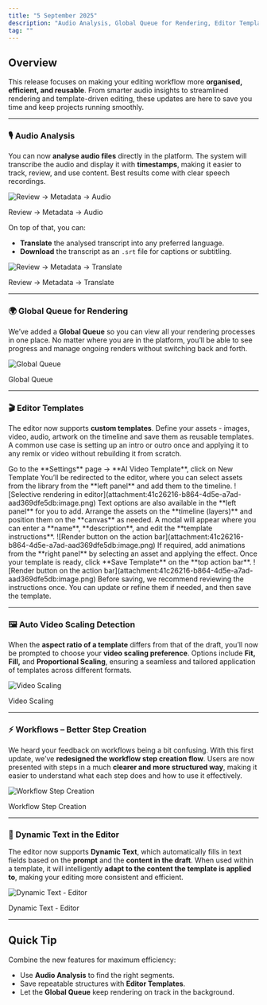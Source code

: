 ```yaml
---
title: "5 September 2025"
description: "Audio Analysis, Global Queue for Rendering, Editor Templates, and Workflows – Better Step Creation"
tag: ""
---
```


## Overview

This release focuses on making your editing workflow more **organised, efficient, and reusable**. From smarter audio insights to streamlined rendering and template-driven editing, these updates are here to save you time and keep projects running smoothly.

---

### 🎙️ Audio Analysis

You can now **analyse audio files** directly in the platform. The system will transcribe the audio and display it with **timestamps**, making it easier to track, review, and use content. Best results come with clear speech recordings.

![Review → Metadata → Audio](attachment:46c75cec-a3f6-455a-a608-327bf01ff4e8:Screenshot_2025-09-05_at_2.44.27_PM.png)

Review → Metadata → Audio

On top of that, you can:

- **Translate** the analysed transcript into any preferred language.
- **Download** the transcript as an `.srt` file for captions or subtitling.

![Review → Metadata → Translate](attachment:4c5ea158-589d-47e7-ae4b-e51ab9a26f85:Screenshot_2025-09-05_at_2.47.08_PM.png)

Review → Metadata → Translate

---

### 🌍 Global Queue for Rendering

We’ve added a **Global Queue** so you can view all your rendering processes in one place. No matter where you are in the platform, you’ll be able to see progress and manage ongoing renders without switching back and forth.

![Global Queue](attachment:89b4e4c3-4859-4b97-ac18-751e9b57ab11:Screenshot_2025-09-05_at_2.48.54_PM.png)

Global Queue

---

### 🎬 Editor Templates

The editor now supports **custom templates**. Define your assets - images, video, audio, artwork on the timeline and save them as reusable templates. A common use case is setting up an intro or outro once and applying it to any remix or video without rebuilding it from scratch.
 
<Steps>
  <Step title="Create a new AI Video Template">
    Go to the **Settings** page → **AI Video Template**, click on New Template
  </Step>
  <Step title="Select assets from left panel">
    You’ll be redirected to the editor, where you can select assets from the library from the **left panel** and add them to the timeline.
    <Frame caption="Segment marked in the timeline">
        ![Selective rendering in editor](attachment:41c26216-b864-4d5e-a7ad-aad369dfe5db:image.png)
    </Frame>
    <Info>
      Text options are also available in the **left panel** for you to add.
    </Info>
  </Step>
  <Step title="Arrange assets on timeline">
    Arrange the assets on the **timeline (layers)** and position them on the **canvas** as needed. A modal will appear where you can enter a **name**, **description**, and edit the **template instructions**.
    <Frame caption="Render button on the action bar with the selected time">
        ![Render button on the action bar](attachment:41c26216-b864-4d5e-a7ad-aad369dfe5db:image.png)
    </Frame>
    <Info>
        If required, add animations from the **right panel** by selecting an asset and applying the effect.
    </Info>
  </Step>
  <Step title="Save Template">
    Once your template is ready, click **Save Template** on the **top action bar**.
    <Frame caption="Render button on the action bar with the selected time">
        ![Render button on the action bar](attachment:41c26216-b864-4d5e-a7ad-aad369dfe5db:image.png)
    </Frame>
    <Info>
        Before saving, we recommend reviewing the instructions once. You can update or refine them if needed, and then save the template.
    </Info>
  </Step>
</Steps>

---

### 🖼️ Auto Video Scaling Detection

When the **aspect ratio of a template** differs from that of the draft, you’ll now be prompted to choose your **video scaling preference**. Options include **Fit, Fill,** and **Proportional Scaling**, ensuring a seamless and tailored application of templates across different formats.

![Video Scaling](attachment:41c26216-b864-4d5e-a7ad-aad369dfe5db:image.png)

Video Scaling

---

### ⚡ Workflows – Better Step Creation

We heard your feedback on workflows being a bit confusing. With this first update, we’ve **redesigned the workflow step creation flow**. Users are now presented with steps in a much **clearer and more structured way**, making it easier to understand what each step does and how to use it effectively.

![Workflow Step Creation](attachment:cb9290da-f3f1-45a7-89a1-394a40582c8c:Screenshot_2025-09-05_at_4.37.27_PM.png)

Workflow Step Creation

---

### 📝 Dynamic Text in the Editor

The editor now supports **Dynamic Text**, which automatically fills in text fields based on the **prompt** and the **content in the draft**. When used within a template, it will intelligently **adapt to the content the template is applied to**, making your editing more consistent and efficient.

![Dynamic Text - Editor](attachment:3b0210a6-55bf-49de-9cca-bf2bf3173c5a:Screenshot_2025-09-06_at_12.25.48_PM.png)

Dynamic Text - Editor

---

## Quick Tip

Combine the new features for maximum efficiency:

- Use **Audio Analysis** to find the right segments.
- Save repeatable structures with **Editor Templates**.
- Let the **Global Queue** keep rendering on track in the background.